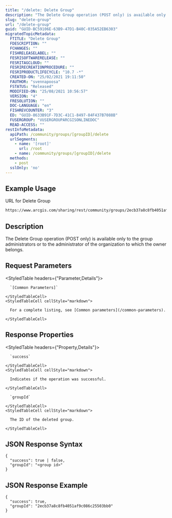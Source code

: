```yaml
---
title: "/delete: Delete Group"
description: "The Delete Group operation (POST only) is available only to the group administrators or to the administrator of the organization to which the owner belongs."
slug: "delete-group"
url: "/delete-group"
guid: "GUID-BC59106E-63B9-47D1-B40C-035A52EB6303"
migratedTopicMetadata:
  FTITLE: "Delete Group"
  FDESCRIPTION: ""
  FCHANGES: ""
  FISHRELEASELABEL: ""
  FESRISOFTWARERELEASE: ""
  FESRITAGCLOUD: ""
  FESRIRECREATIONPROCEDURE: ""
  FESRIPRODUCTLIFECYCLE: "10.7 -*"
  CREATED-ON: "25/02/2021 19:11:50"
  FAUTHOR: "svennapoosa"
  FSTATUS: "Released"
  MODIFIED-ON: "25/08/2021 10:56:57"
  VERSION: "4"
  FRESOLUTION: ""
  DOC-LANGUAGE: "en"
  FISHREVCOUNTER: "3"
  ED: "GUID-8633B91F-7D3C-41C1-8497-84F437B7088B"
  FUSERGROUP: "VUSERGROUPARCGISONLINEDOC"
  READ-ACCESS: ""
restInfoMetadata:
  apiPath: /community/groups/[groupID]/delete
  urlSegments:
    - name: '[root]'
      url: /root
    - name: /community/groups/[groupID]/delete
  methods:
    - post
  sslOnly: 'no'
---
```


## Example Usage

URL for Delete Group

```markdown
https://www.arcgis.com/sharing/rest/community/groups/2ecb37a8c8fb4051af9c086c25503bb0/delete
```

## Description

The Delete Group operation (POST only) is available only to the group administrators or to the administrator of the organization to which the owner belongs. 

## Request Parameters 

<StyledTable headers={"Parameter,Details"}>
  <StyledTableRow>
    <StyledTableCell cellStyle="markdown">

      `[Common Parameters]` 

    </StyledTableCell>
    <StyledTableCell cellStyle="markdown">

      For a complete listing, see [Common parameters](/common-parameters).

    </StyledTableCell>
  </StyledTableRow>
</StyledTable>

## Response Properties

<StyledTable headers={"Property,Details"}>
  <StyledTableRow>
    <StyledTableCell cellStyle="markdown">

      `success` 

    </StyledTableCell>
    <StyledTableCell cellStyle="markdown">

      Indicates if the operation was successful.

    </StyledTableCell>
  </StyledTableRow>
  <StyledTableRow>
    <StyledTableCell cellStyle="markdown">

      `groupId` 

    </StyledTableCell>
    <StyledTableCell cellStyle="markdown">

      The ID of the deleted group.

    </StyledTableCell>
  </StyledTableRow>
</StyledTable>

## JSON Response Syntax

```other
{
  "success": true | false,
  "groupId": "<group id>"
}         
```

## JSON Response Example

```other
{
  "success": true,
  "groupId": "2ecb37a8c8fb4051af9c086c25503bb0"
}        
```

 
